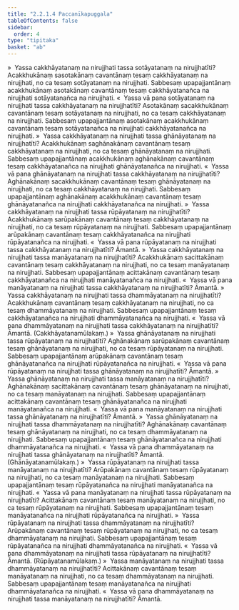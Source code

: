 ```yaml
---
title: "2.2.1.4 Paccanīkapuggala"
tableOfContents: false
sidebar:
  order: 4
type: "tipitaka"
basket: "ab"
---
```



<DynamicBreadcrumb />

<Division number="126">

<Paragraph number="1092">
»  Yassa cakkhāyatanaṃ na nirujjhati tassa sotāyatanaṃ na nirujjhatīti?
</Paragraph>

<Paragraph number="1093">
Acakkhukānaṃ sasotakānaṃ cavantānaṃ tesaṃ cakkhāyatanaṃ na nirujjhati, no ca tesaṃ sotāyatanaṃ na nirujjhati. Sabbesaṃ upapajjantānaṃ acakkhukānaṃ asotakānaṃ cavantānaṃ tesaṃ cakkhāyatanañca na nirujjhati sotāyatanañca na nirujjhati.
</Paragraph>

<Paragraph number="1094">
«  Yassa vā pana sotāyatanaṃ na nirujjhati tassa cakkhāyatanaṃ na nirujjhatīti?
</Paragraph>

<Paragraph number="1095">
Asotakānaṃ sacakkhukānaṃ cavantānaṃ tesaṃ sotāyatanaṃ na nirujjhati, no ca tesaṃ cakkhāyatanaṃ na nirujjhati. Sabbesaṃ upapajjantānaṃ asotakānaṃ acakkhukānaṃ cavantānaṃ tesaṃ sotāyatanañca na nirujjhati cakkhāyatanañca na nirujjhati.
</Paragraph>

<Paragraph number="1096">
»  Yassa cakkhāyatanaṃ na nirujjhati tassa ghānāyatanaṃ na nirujjhatīti?
</Paragraph>

<Paragraph number="1097">
Acakkhukānaṃ saghānakānaṃ cavantānaṃ tesaṃ cakkhāyatanaṃ na nirujjhati, no ca tesaṃ ghānāyatanaṃ na nirujjhati. Sabbesaṃ upapajjantānaṃ acakkhukānaṃ aghānakānaṃ cavantānaṃ tesaṃ cakkhāyatanañca na nirujjhati ghānāyatanañca na nirujjhati.
</Paragraph>

<Paragraph number="1098">
«  Yassa vā pana ghānāyatanaṃ na nirujjhati tassa cakkhāyatanaṃ na nirujjhatīti?
</Paragraph>

<Paragraph number="1099">
Aghānakānaṃ sacakkhukānaṃ cavantānaṃ tesaṃ ghānāyatanaṃ na nirujjhati, no ca tesaṃ cakkhāyatanaṃ na nirujjhati. Sabbesaṃ upapajjantānaṃ aghānakānaṃ acakkhukānaṃ cavantānaṃ tesaṃ ghānāyatanañca na nirujjhati cakkhāyatanañca na nirujjhati.
</Paragraph>

<Paragraph number="1100">
»  Yassa cakkhāyatanaṃ na nirujjhati tassa rūpāyatanaṃ na nirujjhatīti?
</Paragraph>

<Paragraph number="1101">
Acakkhukānaṃ sarūpakānaṃ cavantānaṃ tesaṃ cakkhāyatanaṃ na nirujjhati, no ca tesaṃ rūpāyatanaṃ na nirujjhati. Sabbesaṃ upapajjantānaṃ arūpakānaṃ cavantānaṃ tesaṃ cakkhāyatanañca na nirujjhati rūpāyatanañca na nirujjhati.
</Paragraph>

<Paragraph number="1102">
«  Yassa vā pana rūpāyatanaṃ na nirujjhati tassa cakkhāyatanaṃ na nirujjhatīti? Āmantā.
</Paragraph>

<Paragraph number="1103">
»  Yassa cakkhāyatanaṃ na nirujjhati tassa manāyatanaṃ na nirujjhatīti?
</Paragraph>

<Paragraph number="1104">
Acakkhukānaṃ sacittakānaṃ cavantānaṃ tesaṃ cakkhāyatanaṃ na nirujjhati, no ca tesaṃ manāyatanaṃ na nirujjhati. Sabbesaṃ upapajjantānaṃ acittakānaṃ cavantānaṃ tesaṃ cakkhāyatanañca na nirujjhati manāyatanañca na nirujjhati.
</Paragraph>

<Paragraph number="1105">
«  Yassa vā pana manāyatanaṃ na nirujjhati tassa cakkhāyatanaṃ na nirujjhatīti? Āmantā.
</Paragraph>

<Paragraph number="1106">
»  Yassa cakkhāyatanaṃ na nirujjhati tassa dhammāyatanaṃ na nirujjhatīti?
</Paragraph>

<Paragraph number="1107">
Acakkhukānaṃ cavantānaṃ tesaṃ cakkhāyatanaṃ na nirujjhati, no ca tesaṃ dhammāyatanaṃ na nirujjhati. Sabbesaṃ upapajjantānaṃ tesaṃ cakkhāyatanañca na nirujjhati dhammāyatanañca na nirujjhati.
</Paragraph>

<Paragraph number="1108">
«  Yassa vā pana dhammāyatanaṃ na nirujjhati tassa cakkhāyatanaṃ na nirujjhatīti? Āmantā. (Cakkhāyatanamūlakaṃ.)
</Paragraph>

</Division>
<Division number="127">

<Paragraph number="1109">
»  Yassa ghānāyatanaṃ na nirujjhati tassa rūpāyatanaṃ na nirujjhatīti?
</Paragraph>

<Paragraph number="1110">
Aghānakānaṃ sarūpakānaṃ cavantānaṃ tesaṃ ghānāyatanaṃ na nirujjhati, no ca tesaṃ rūpāyatanaṃ na nirujjhati. Sabbesaṃ upapajjantānaṃ arūpakānaṃ cavantānaṃ tesaṃ ghānāyatanañca na nirujjhati rūpāyatanañca na nirujjhati.
</Paragraph>

<Paragraph number="1111">
«  Yassa vā pana rūpāyatanaṃ na nirujjhati tassa ghānāyatanaṃ na nirujjhatīti? Āmantā.
</Paragraph>

<Paragraph number="1112">
»  Yassa ghānāyatanaṃ na nirujjhati tassa manāyatanaṃ na nirujjhatīti?
</Paragraph>

<Paragraph number="1113">
Aghānakānaṃ sacittakānaṃ cavantānaṃ tesaṃ ghānāyatanaṃ na nirujjhati, no ca tesaṃ manāyatanaṃ na nirujjhati. Sabbesaṃ upapajjantānaṃ acittakānaṃ cavantānaṃ tesaṃ ghānāyatanañca na nirujjhati manāyatanañca na nirujjhati.
</Paragraph>

<Paragraph number="1114">
«  Yassa vā pana manāyatanaṃ na nirujjhati tassa ghānāyatanaṃ na nirujjhatīti? Āmantā.
</Paragraph>

<Paragraph number="1115">
»  Yassa ghānāyatanaṃ na nirujjhati tassa dhammāyatanaṃ na nirujjhatīti?
</Paragraph>

<Paragraph number="1116">
Aghānakānaṃ cavantānaṃ tesaṃ ghānāyatanaṃ na nirujjhati, no ca tesaṃ dhammāyatanaṃ na nirujjhati. Sabbesaṃ upapajjantānaṃ tesaṃ ghānāyatanañca na nirujjhati dhammāyatanañca na nirujjhati.
</Paragraph>

<Paragraph number="1117">
«  Yassa vā pana dhammāyatanaṃ na nirujjhati tassa ghānāyatanaṃ na nirujjhatīti? Āmantā. (Ghānāyatanamūlakaṃ.)
</Paragraph>

</Division>
<Division number="128">

<Paragraph number="1118">
»  Yassa rūpāyatanaṃ na nirujjhati tassa manāyatanaṃ na nirujjhatīti?
</Paragraph>

<Paragraph number="1119">
Arūpakānaṃ cavantānaṃ tesaṃ rūpāyatanaṃ na nirujjhati, no ca tesaṃ manāyatanaṃ na nirujjhati. Sabbesaṃ upapajjantānaṃ tesaṃ rūpāyatanañca na nirujjhati manāyatanañca na nirujjhati.
</Paragraph>

<Paragraph number="1120">
«  Yassa vā pana manāyatanaṃ na nirujjhati tassa rūpāyatanaṃ na nirujjhatīti?
</Paragraph>

<Paragraph number="1121">
Acittakānaṃ cavantānaṃ tesaṃ manāyatanaṃ na nirujjhati, no ca tesaṃ rūpāyatanaṃ na nirujjhati. Sabbesaṃ upapajjantānaṃ tesaṃ manāyatanañca na nirujjhati rūpāyatanañca na nirujjhati.
</Paragraph>

<Paragraph number="1122">
»  Yassa rūpāyatanaṃ na nirujjhati tassa dhammāyatanaṃ na nirujjhatīti?
</Paragraph>

<Paragraph number="1123">
Arūpakānaṃ cavantānaṃ tesaṃ rūpāyatanaṃ na nirujjhati, no ca tesaṃ dhammāyatanaṃ na nirujjhati. Sabbesaṃ upapajjantānaṃ tesaṃ rūpāyatanañca na nirujjhati dhammāyatanañca na nirujjhati.
</Paragraph>

<Paragraph number="1124">
«  Yassa vā pana dhammāyatanaṃ na nirujjhati tassa rūpāyatanaṃ na nirujjhatīti? Āmantā. (Rūpāyatanamūlakaṃ.)
</Paragraph>

</Division>
<Division number="129">

<Paragraph number="1125">
»  Yassa manāyatanaṃ na nirujjhati tassa dhammāyatanaṃ na nirujjhatīti?
</Paragraph>

<Paragraph number="1126">
Acittakānaṃ cavantānaṃ tesaṃ manāyatanaṃ na nirujjhati, no ca tesaṃ dhammāyatanaṃ na nirujjhati. Sabbesaṃ upapajjantānaṃ tesaṃ manāyatanañca na nirujjhati dhammāyatanañca na nirujjhati.
</Paragraph>

<Paragraph number="1127">
«  Yassa vā pana dhammāyatanaṃ na nirujjhati tassa manāyatanaṃ na nirujjhatīti? Āmantā.
</Paragraph>
</Division>